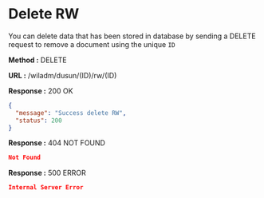 
# Delete RW

You can delete data that has been stored in database by sending a DELETE request to remove a document using the unique `ID`

**Method :** <Badge variant="danger">DELETE</Badge>

**URL :** <Badge variant="dark">/wiladm/dusun/(ID)/rw/(ID)</Badge>

**Response :** <BadgeOutline variant="success">200 OK</BadgeOutline>

```json
{
  "message": "Success delete RW",
  "status": 200
}
```

**Response :** <BadgeOutline variant="warning">404 NOT FOUND</BadgeOutline>

```json
Not Found
```

**Response :** <BadgeOutline variant="danger">500 ERROR</BadgeOutline>

```json
Internal Server Error
```
